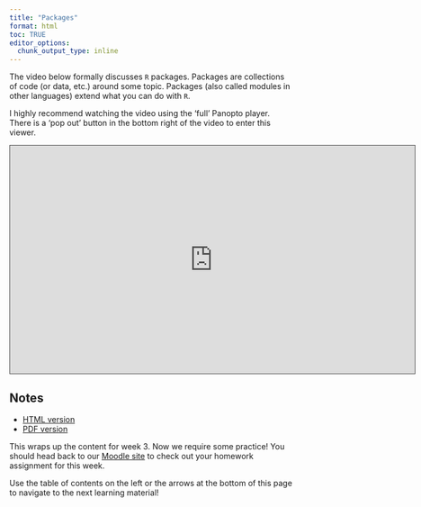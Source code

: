 ```yaml
---
title: "Packages"
format: html
toc: TRUE
editor_options: 
  chunk_output_type: inline
---
```


The video below formally discusses `R` packages. Packages are collections of code (or data, etc.) around some topic. Packages (also called modules in other languages) extend what you can do with `R`. 

I highly recommend watching the video using the 'full' Panopto player. There is a 'pop out' button in the bottom right of the video to enter this viewer.

```{=html}
<iframe src="https://ncsu.hosted.panopto.com/Panopto/Pages/Embed.aspx?id=0dd0bac2-e320-4f53-810c-b17a013a4c50&autoplay=false&offerviewer=true&showtitle=true&showbrand=false&captions=false&interactivity=all" height="405" width="720" style="border: 1px solid #464646;" allowfullscreen allow="autoplay" aria-label="Panopto Embedded Video Player" aria-description="15 - R Packages" ></iframe>
```

## Notes

- <a href = "15-Packages.html" target = "_blank">HTML version</a>
- <a href = "PDFs/15-Packages.pdf" target = "_blank">PDF version</a>

This wraps up the content for week 3. Now we require some practice! You should head back to our <a href = "https://wolfware.ncsu.edu/" target = "_blank">Moodle site</a> to check out your homework assignment for this week.

Use the table of contents on the left or the arrows at the bottom of this page to navigate to the next learning material!